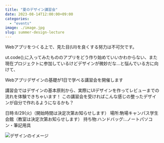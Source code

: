 ```yaml
---
title: "夏のデザイン講習会"
date: 2023-08-14T12:00:00+09:00
categories:
  - "events"
image: ./image.jpg
slug: summer-design-lecture
---
```


Webアプリをつくる上で、見た目(UI)を良くする努力は不可欠です。

ut.code();に入ってみたもののアプリをどう作り始めていいかわからない、また現在プロジェクトに参加しているけどデザインが微妙だな…と悩んでいる方に向けて、

Webアプリデザインの基礎が1日で学べる講習会を開催します

講習会ではデザインの基本原則から、実際にUIデザインを作ってレビューまでの流れを体験できちゃいます！
この講習会を受ければこんな感じの整ったデザインが自分で作れるようになるかも？


日時:8/29(火)（開始時間は決定次第お知らせします）
場所:駒場キャンパス学生会館（教室は決定次第お知らせします）
持ち物:ハンドバッグ:‥ノートパソコン・筆記用具

![デザインのイメージ](./image2.jpg)
